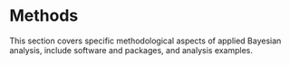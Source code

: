 # Methods

This section covers specific methodological aspects of applied Bayesian analysis, include software and packages, and analysis examples.